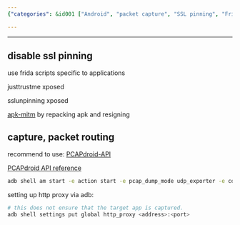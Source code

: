 ```yaml
---
{"categories": &id001 ["Android", "packet capture", "SSL pinning", "Frida scripts", "JustTrustMe Xposed", "SSLUnpinning Xposed", "apk-mitm", "PCAPdroid-API", "HTTP proxy", "ADB"], "category": "Android Security", "date": "2022-11-04 01:22:07", "description": "This article explores Android packet capture methods, including disabling SSL pinning and utilizing tools like Frida scripts, JustTrustMe Xposed, SSLUnpinning Xposed, apk-mitm, or PCAPdroid-API. Additionally, it provides step-by-step instructions for setting up an HTTP proxy via ADB.", "tags": *id001, "title": "android packet capture"}

---
```


------

## disable ssl pinning

use frida scripts specific to applications

justtrustme xposed

sslunpinning xposed

[apk-mitm](https://github.com/shroudedcode/apk-mitm) by repacking apk and resigning

## capture, packet routing

recommend to use: [PCAPdroid-API](https://github.com/James4Ever0/PCAPdroid-API)

[PCAPdroid API reference](https://github.com/emanuele-f/PCAPdroid/blob/master/docs/app_api.md)
```bash
adb shell am start -e action start -e pcap_dump_mode udp_exporter -e collector_ip_address 127.0.0.1 -e collector_port 5123 -e app_filter com.tencent.mobileqq -n com.emanuelef.remote_capture.debug/com.emanuelef.remote_capture.activities.CaptureCtrl

```

setting up http proxy via adb:
```bash
# this does not ensure that the target app is captured.
adb shell settings put global http_proxy <address>:<port>

```

